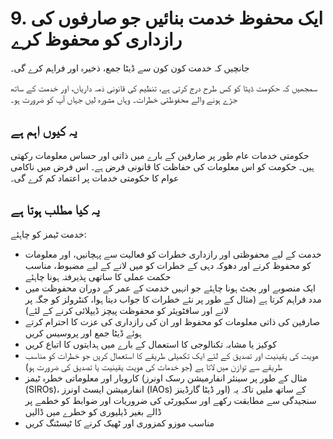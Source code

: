 # 9. ایک محفوظ خدمت بنائیں جو صارفوں کی رازداری کو محفوظ کرے

جانچیں کہ خدمت کون کون سے ڈیٹا جمع، ذخیرہ اور فراہم کرے گی۔

سمجھیں کہ حکومت ڈیٹا کو کس طرح درج کرتی ہے، تنظیم کی قانونی ذمہ داریاں، اور خدمت کے ساتھ جڑے ہونے والے محفوظتی خطرات۔ وہاں مشورہ لیں جہاں آپ کو ضرورت ہو۔

## یہ کیوں اہم ہے

حکومتی خدمات عام طور پر صارفین کے بارے میں ذاتی اور حساس معلومات رکھتی ہیں۔ حکومت کو اس معلومات کی حفاظت کا قانونی فرض ہے۔ اس فرض میں ناکامی عوام کا حکومتی خدمات پر اعتماد کم کرے گی۔

## یہ کیا مطلب ہوتا ہے

خدمت ٹیمز کو چاہئے:

- خدمت کے لیے محفوظتی اور رازداری خطرات کو فعالیت سے پہچانیں، اور معلومات کو محفوظ کرنے اور دھوکہ دہی کے خطرات کو میں لانے کے لیے مضبوط، مناسب حکمت عملی کا ساتھی پذیرفتہ ہونا چاہئے
- ایک منصوبے اور بجٹ ہونا چاہئے جو انہیں خدمت کے عمر کے دوران محفوظت میں مدد فراہم کرتا ہے (مثال کے طور پر نئے خطرات کا جواب دیتا ہوا، کنٹرولز کو جگہ پر لانے اور سافٹویئر کو محفوظت پیچز ڈیپلائی کرنے کے لئے)
- صارفین کی ذاتی معلومات کو محفوظ اور ان کی رازداری کی عزت کا احترام کرتے ہوئے ڈیٹا جمع اور پروسیس کریں
- کوکیز یا مشابہ تکنالوجی کا استعمال کے بارے میں ہدایتوں کا اتباع کریں
- هویت کی یقینیت اور تصدیق کے لئے ایک تکمیلی طریقے کا استعمال کریں جو خطرات کو مناسب طریقے سے توازن میں لاتا ہے (جو خدمات کی هویت یقینیت یا تصدیق کی ضرورت ہو)
- کاروبار اور معلوماتی خطرہ ٹیمز (مثال کے طور پر سینئر انفارمیشن رسک اونرز (SIROs)، انفارمیشن ایسٹ اونرز (IAOs) اور ڈیٹا گارڈینز) کے ساتھ ملیں تاکہ یہ سنجیدگی سے مطابقت رکھے اور سکیورٹی کی ضروریات اور ضوابط کو خطمے پر ڈالے بغیر ڈیلیوری کو خطرے میں ڈالیں
- مناسب موزو کمزوری اور ٹھیک کرنے کا ٹیسٹنگ کریں
